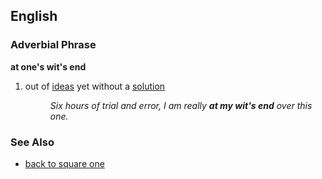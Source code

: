 == English ==
=== Adverbial Phrase ===
'''at one's wit's end'''
# {{idiom}} out of [[ideas]] yet without a [[solution]]
#: ''Six hours of trial and error, I am really '''at my wit's end''' over this one.''

=== See Also ===
*[[back to square one]]